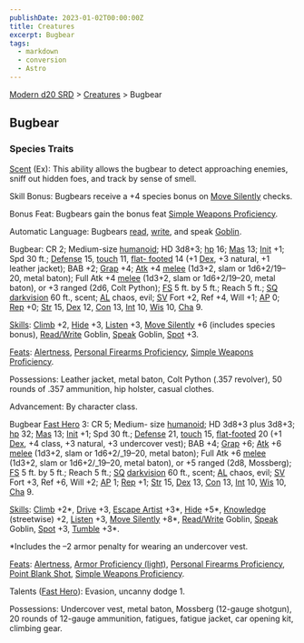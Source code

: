 ```yaml
---
publishDate: 2023-01-02T00:00:00Z
title: Creatures
excerpt: Bugbear
tags:
  - markdown
  - conversion
  - Astro
---
```


[Modern d20 SRD](/#modernD20) > [Creatures](modern-d20-srd-creatures-index) > Bugbear

## Bugbear

### Species Traits

[Scent](modern-d20-srd-special-abilities-scent) (Ex): This ability allows the
bugbear to detect approaching enemies, sniff out hidden foes, and track by
sense of smell.

Skill Bonus: Bugbears receive a +4 species bonus on [Move Silently](modern-d20-srd-skills-move-silently) checks.

Bonus Feat: Bugbears gain the bonus feat [Simple Weapons Proficiency](modern-d20-srd-feats-simple-weapons-proficiency).

Automatic Language: Bugbears [read](modern-d20-srd-skills-read-write-language), [write](modern-d20-srd-skills-read-write-language), and speak
[Goblin](modern-d20-srd-skills-speak-language).

Bugbear: CR 2; Medium-size [humanoid](modern-d20-srd-creature-types-humanoid);
HD 3d8+3; [hp](modern-d20-srd-combat-hit-points) 16; [Mas](modern-d20-srd-creatures-creature-overview) 13; [Init](modern-d20-srd-combat-initiative) +1;
Spd 30 ft.; [Defense](modern-d20-srd-combat-defense) 15,
[touch](modern-d20-srd-combat-attack-actions) 11, [flat- footed](modern-d20-srd-combat-surprise) 14 (+1 [Dex](modern-d20-srd-basics-ability-scores), +3 natural, +1 leather jacket); BAB +2;
[Grap](modern-d20-srd-combat-grapple) +4; [Atk](modern-d20-srd-combat-attack-roll) +4 [melee](modern-d20-srd-combat-attack-roll) (1d3+2, slam or
1d6+2/19–20, metal baton); Full Atk +4 [melee](modern-d20-srd-combat-attack-roll) (1d3+2, slam or 1d6+2/19–20, metal baton), or +3 ranged (2d6, Colt
Python); [FS](modern-d20-srd-creatures-creature-overview) 5 ft. by 5 ft.;
Reach 5 ft.; [SQ](modern-d20-srd-creatures-creature-overview)
[darkvision](modern-d20-srd-special-abilities-darkvision) 60 ft., scent;
[AL](modern-d20-srd-basics-allegiances) chaos, evil; [SV](modern-d20-srd-basics-saving-throws) Fort +2, Ref +4, Will +1; [AP](modern-d20-srd-creatures-creature-overview) 0; [Rep](modern-d20-srd-creatures-creature-overview) +0;
[Str](modern-d20-srd-basics-ability-scores) 15, [Dex](modern-d20-srd-basics-ability-scores) 12, [Con](modern-d20-srd-basics-ability-scores) 13,
[Int](modern-d20-srd-basics-ability-scores) 10, [Wis](modern-d20-srd-basics-ability-scores) 10, [Cha](modern-d20-srd-basics-ability-scores) 9.

[Skills](modern-d20-srd-skills-index): [Climb](modern-d20-srd-skills-climb)
+2, [Hide](modern-d20-srd-skills-hide) +3, [Listen](modern-d20-srd-skills-listen) +3, [Move Silently](modern-d20-srd-skills-move-silently) +6 (includes
species bonus), [Read/Write](modern-d20-srd-skills-read-write-language)
Goblin, [Speak](modern-d20-srd-skills-speak-language) Goblin,
[Spot](modern-d20-srd-skills-spot) +3.

[Feats](modern-d20-srd-feats-index): [Alertness](modern-d20-srd-feats-alertness), [Personal Firearms Proficiency](modern-d20-srd-feats-personal-firearms-proficiency), [Simple Weapons Proficiency](modern-d20-srd-feats-simple-weapons-proficiency).

Possessions: Leather jacket, metal baton, Colt Python (.357 revolver), 50
rounds of .357 ammunition, hip holster, casual clothes.

Advancement: By character class.

Bugbear [Fast Hero](modern-d20-srd-classes-basic-fast-hero) 3: CR 5; Medium-
size [humanoid](modern-d20-srd-creature-types-humanoid); HD 3d8+3 plus 3d8+3;
[hp](modern-d20-srd-combat-hit-points) 32; [Mas](modern-d20-srd-creatures-creature-overview) 13; [Init](modern-d20-srd-combat-initiative) +1; Spd 30
ft.; [Defense](modern-d20-srd-combat-defense) 21, [touch](modern-d20-srd-combat-attack-actions) 15, [flat-footed](modern-d20-srd-combat-surprise) 20
(+1 [Dex](modern-d20-srd-basics-ability-scores), +4 class, +3 natural, +3
undercover vest); BAB +4; [Grap](modern-d20-srd-combat-grapple) +6;
[Atk](modern-d20-srd-combat-attack-roll) +6 [melee](modern-d20-srd-combat-attack-roll) (1d3+2, slam or 1d6+2/_19–20, metal baton); Full Atk +6
[melee](modern-d20-srd-combat-attack-roll) (1d3+2, slam or 1d6+2/_19–20, metal
baton), or +5 ranged (2d8, Mossberg); [FS](modern-d20-srd-creatures-creature-overview) 5 ft. by 5 ft.; Reach 5 ft.; [SQ](modern-d20-srd-creatures-creature-overview) [darkvision](modern-d20-srd-special-abilities-darkvision) 60 ft.,
scent; [AL](modern-d20-srd-basics-allegiances) chaos, evil;
[SV](modern-d20-srd-basics-saving-throws) Fort +3, Ref +6, Will +2;
[AP](modern-d20-srd-creatures-creature-overview) 1; [Rep](modern-d20-srd-creatures-creature-overview) +1; [Str](modern-d20-srd-basics-ability-scores)
15, [Dex](modern-d20-srd-basics-ability-scores) 13, [Con](modern-d20-srd-basics-ability-scores) 13, [Int](modern-d20-srd-basics-ability-scores) 10,
[Wis](modern-d20-srd-basics-ability-scores) 10, [Cha](modern-d20-srd-basics-ability-scores) 9.

[Skills](modern-d20-srd-skills-index): [Climb](modern-d20-srd-skills-climb)
+2*, [Drive](modern-d20-srd-skills-drive) +3, [Escape Artist](modern-d20-srd-skills-escape-artist) +3*, [Hide](modern-d20-srd-skills-hide) +5*,
[Knowledge](modern-d20-srd-skills-knowledge) (streetwise) +2,
[Listen](modern-d20-srd-skills-listen) +3, [Move Silently](modern-d20-srd-skills-move-silently) +8*, [Read/Write](modern-d20-srd-skills-read-write-language) Goblin, [Speak](modern-d20-srd-skills-speak-language) Goblin,
[Spot](modern-d20-srd-skills-spot) +3, [Tumble](modern-d20-srd-skills-tumble)
+3*.

*Includes the –2 armor penalty for wearing an undercover vest.

[Feats](modern-d20-srd-feats-index): [Alertness](modern-d20-srd-feats-alertness), [Armor Proficiency (light)](modern-d20-srd-feats-armor-proficiency-light), [Personal Firearms Proficiency](modern-d20-srd-feats-personal-firearms-proficiency), [Point Blank Shot](modern-d20-srd-feats-point-blank-shot), [Simple Weapons Proficiency](modern-d20-srd-feats-simple-weapons-proficiency).

Talents ([Fast Hero](modern-d20-srd-classes-basic-fast-hero)): Evasion,
uncanny dodge 1.

Possessions: Undercover vest, metal baton, Mossberg (12-gauge shotgun), 20
rounds of 12-gauge ammunition, fatigues, fatigue jacket, car opening kit,
climbing gear.

